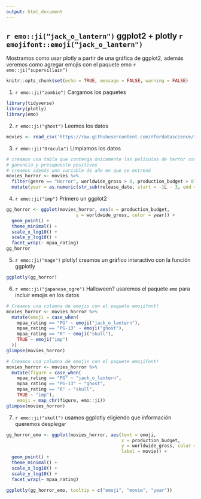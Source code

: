 ```yaml
---
output: html_document
---
```


## `r emo::ji("jack_o_lantern")` ggplot2 + plotly `r emojifont::emoji("jack_o_lantern")`

Mostramos como usar plotly a partir de una gráfica de ggplot2, además veremos 
como agregar emojis con el paquete emo `r emo::ji("supervillain")`

```r
knitr::opts_chunk$set(echo = TRUE, message = FALSE, warning = FALSE)
```

1. `r emo::ji("zombie")` Cargamos los paquetes

```r
library(tidyverse)
library(plotly)
library(emo)
```

2. `r emo::ji("ghost")` Leemos los datos

```r
movies <- read_csv('https://raw.githubusercontent.com/rfordatascience/tidytuesday/master/data/2018/2018-10-23/movie_profit.csv')
```

3. `r emo::ji("Dracula")` Limpiamos los datos

```r
# creamos una tabla que contenga únicamente las películas de terror con
# ganancia y presupuesto positivos
# creamos además una variable de año en que se estrenó
movies_horror <- movies %>%
  filter(genre == "Horror", worldwide_gross > 0, production_budget > 0) %>%
  mutate(year = as.numeric(str_sub(release_date, start = -1L - 3, end = -1L)))
```


4. `r emo::ji("imp")` Primero un ggplot2

```r
gg_horror <- ggplot(movies_horror, aes(x = production_budget,
                          y = worldwide_gross, color = year)) +
  geom_point() +
  theme_minimal() +
  scale_x_log10() +
  scale_y_log10() +
  facet_wrap(~ mpaa_rating)
gg_horror
```

5. `r emo::ji("mage")` plotly! creamos un gráfico interactivo con la función ggplotly

```r
ggplotly(gg_horror)
```

6. `r emo::ji("japanese_ogre")` Halloween? usaremos el paquete `emo` para incluir emojis en los datos

```r
# Creamos una columna de emojis con el paquete emojifont!
movies_horror <- movies_horror %>% 
  mutate(emoji = case_when(
    mpaa_rating == "PG" ~ emoji("jack_o_lantern"),
    mpaa_rating == "PG-13" ~ emoji("ghost"),
    mpaa_rating == "R" ~ emoji("skull"),
    TRUE ~ emoji("imp")
  ))
glimpse(movies_horror)
```

```r
# Creamos una columna de emojis con el paquete emojifont!
movies_horror <- movies_horror %>% 
  mutate(figure = case_when(
    mpaa_rating == "PG" ~ "jack_o_lantern",
    mpaa_rating == "PG-13" ~ "ghost",
    mpaa_rating == "R" ~ "skull",
    TRUE ~ "imp"),
    emoji = map_chr(figure, emo::ji))
glimpse(movies_horror)
```

7. `r emo::ji("skull")` usamos ggplotly eligiendo que información queremos desplegar

```r
gg_horror_emo <- ggplot(movies_horror, aes(text = emoji, 
                                           x = production_budget, 
                                           y = worldwide_gross, color = year, 
                                           label = movie)) +
  geom_point() +
  theme_minimal() +
  scale_x_log10() +
  scale_y_log10() +
  facet_wrap(~ mpaa_rating)

ggplotly(gg_horror_emo, tooltip = c("emoji", "movie", "year"))
```



